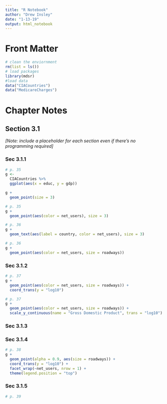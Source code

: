 ```yaml
---
title: "R Notebook"
author: "Drew Insley"
date: "1-13-19"
output: html_notebook
---
```


# Front Matter

```r
# clean the enviornment
rm(list = ls())
# load packages
library(mdsr)
#load data
data("CIACountries")
data("MedicareCharges")
```

# Chapter Notes

## Section 3.1

*[Note: include a placeholder for each section even if there's no programming required]*


### Sec 3.1.1

```r
# p. 35
g <-
  CIACountries %>%
  ggplot(aes(x = educ, y = gdp))

g +
  geom_point(size = 3)
```

```r
# p. 35
g +
  geom_point(aes(color = net_users), size = 3)
```

```r
# p. 36
g +
  geom_text(aes(label = country, color = net_users), size = 3)
```


```r
# p. 36
g +
  geom_point(aes(color = net_users, size = roadways))
```

### Sec 3.1.2

```r
# p. 37
g +
  geom_point(aes(color = net_users, size = roadways)) +
  coord_trans(y = "log10")
```

```r
# p. 37
g +
  geom_point(aes(color = net_users, size = roadways)) +
  scale_y_continuous(name = "Gross Domestic Product", trans = "log10")
```

### Sec 3.1.3

### Sec 3.1.4

```r
# p. 38
g +
  geom_point(alpha = 0.9, aes(size = roadways)) +
  coord_trans(y = "log10") +
  facet_wrap(~net_users, nrow = 1) +
  theme(legend.position = "top")
```

### Sec 3.1.5

```r
# p. 39
```



